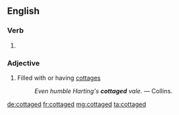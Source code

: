 ==English==

===Verb===
{{head|en|verb form}}

# {{en-past of|cottage}}

===Adjective===
{{en-adj}}

# Filled with or having [[cottage]]s
#: ''Even humble Harting's '''cottaged''' vale.'' &mdash; Collins.

[[de:cottaged]]
[[fr:cottaged]]
[[mg:cottaged]]
[[ta:cottaged]]